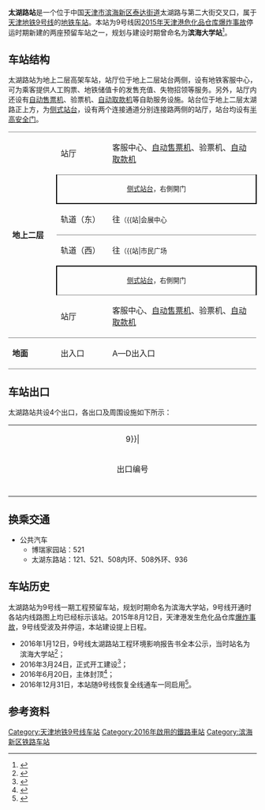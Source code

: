 {{noteTA 
|G1 =Transport}}
{{Infobox station
|name = 太湖路
|eng_name = Taihulu
|linecolour = {{天津地铁颜色|9}}
|image = Missing image text.svg
|caption = 
|other_name = 
|country = {{PRC}}
|borough = [[天津市|天津市]][[滨海新区|滨海新区]][[泰达街道|泰达街道]]
|address = 太湖路与第二大街交叉口
|coordinates = {{coord|39|1|8.17|N|117|43|2.4|E|display=inline,title|Region:CH_type}}
|elevation = 
|owned = 
|operator = [[天津轨道交通集团|天津轨道交通集团]]
|lines = {{天津地铁线路名|9|SL}}
|distance = 
|platform = 2座[[侧式站台|侧式站台]]
|tracks = 2条
|bus_routes = 
|bus_stands = 
|connections = 公交站
|structure = 高架车站
|hall = 高架站厅
|depth = 
|levels = 
|interchange = 
|exits = 4个
|lift = 
|escalator = 10条
|architect = 
|architectural_style = 
|colour = 银色
|type = 
|status = 运营中
|code = 
|zone = 
|classification = 
|website = 
|built = 
|opened = 2016年12月31日
|closed = 
|pass_year = 
|passengers = 
|pass_system = 
|pass_rank = 
|mpassengers = 
|trains = 
|station_hours = 
|hours = 
|first = 往{{天津地铁起讫站|9|R}}：06:09<br />往{{天津地铁起讫站|9|L}}：06:04
|last = 往{{天津地铁起讫站|9|R}}：23:38<br />往{{天津地铁起讫站|9|L}}：22:36
|adjacent = {{adjacent stations|system=天津地铁|line=9|left=市民广场|right=会展中心}}
|other_services = 
|route_map = 
}}
'''太湖路站'''是一个位于中国[[天津市|天津市]][[滨海新区|滨海新区]][[泰达街道|泰达街道]]太湖路与第二大街交叉口，属于[[天津地铁|天津地铁]][[天津地铁9号线|9号线]]的[[地铁车站|地铁车站]]。本站为9号线因[[2015年天津港危化品仓库爆炸事故|2015年天津港危化品仓库爆炸事故]]停运时期新建的两座预留车站之一，规划与建设时期曾命名为'''滨海大学站'''<ref>{{cite news | title = 探访地铁9号线“滨海大学站”工程：初展雏形 | publisher = 北方网 | date = 2016-11-07 | url = http://news.enorth.com.cn/system/2016/11/07/031296298.shtml | accessdate = 2018-08-12 | language = zh | archive-date = 2018-02-04 | archive-url = https://web.archive.org/web/20180204225218/http://news.enorth.com.cn/system/2016/11/07/031296298.shtml | dead-url = no }}</ref>。

== 车站结构 ==
太湖路站为地上二层高架车站，站厅位于地上二层站台两侧，设有地铁客服中心，可为乘客提供人工购票、地铁储值卡的发售充值、失物招领等服务。另外，站厅内还设有[[自动售票机|自动售票机]]、验票机、[[自动取款机|自动取款机]]等自助服务设施。站台位于地上二层太湖路正上方，为[[侧式站台|侧式站台]]，设有两个连接通道分别连接路两侧的站厅，站台均设有[[半高式屏蔽门|半高安全门]]。

{|cellspacing=0 cellpadding=3
|-
|style="border-top:solid 1px gray;border-bottom:solid 1px gray;" rowspan=6 valign=top|'''地上二层'''
|style="border-top:solid 1px gray;border-bottom:solid 1px gray;" valign=top|站厅
|style="border-top:solid 1px gray;border-bottom:solid 1px gray;" valign=top|客服中心、[[自动售票机|自动售票机]]、验票机、[[自动取款机|自动取款机]]
|-
|style="border-right:solid 2px black;border-left:solid 2px black;border-bottom:solid 2px black;" colspan=2|<center><small>[[侧式站台|侧式站台]]，右側開门</small></center>
|-
|style="border-bottom:solid 1px gray;"|轨道（东）
|style="border-bottom:solid 1px gray;"|{{arrow|L}} {{天津地铁线路名|9|c}}往{{站|东海路}}<small>（{{站|会展中心||天津市}}）</small> 
|-
|轨道（西）
|{{arrow|R}} {{天津地铁线路名|9|c}}往{{站|天津站}}<small>（{{站|市民广场||天津市}}）</small>
|-
|style="border-right:solid 2px black;border-left:solid 2px black;border-top:solid 2px black;" colspan=2|<center><small>[[侧式站台|侧式站台]]，右側開门</small></center>
|-
|style="border-top:solid 1px gray;border-bottom:solid 1px gray;" valign=top|站厅
|style="border-top:solid 1px gray;border-bottom:solid 1px gray;" valign=top|客服中心、[[自动售票机|自动售票机]]、验票机、[[自动取款机|自动取款机]]
|-
|style="border-bottom:solid 1px gray;" valign=top width=100|'''地面'''
|style="border-bottom:solid 1px gray;" valign=top width=100|出入口
|style="border-bottom:solid 1px gray;" valign=top width=350|A—D出入口
|}

== 车站出口 ==
太湖路站共设4个出口，各出口及周围设施如下所示：
{| class="wikitable" style="width:65%"
|colspan=4 align="center" bgcolor={{天津地铁颜色|9}}|
|-
! style="width:9%" | 出口编号
! style="width:13%" | 地点
! style="width:67%" | 可到达目的地
|-
| align="center" style="border-bottom:none" | {{港鐵出口|A}}  ||太湖路东侧||天保汇川大厦、天成一品
|-
| align="center" style="border-bottom:none" | {{港鐵出口|B}}  ||太湖路东侧||天保汇川大厦、天成一品、泰达城市公园、泰达实验学校
|-
| align="center" style="border-bottom:none" | {{港鐵出口|C}}  ||太湖路西侧||宏晋时代广场、麦德龙
|-
| align="center" style="border-bottom:none" | {{港鐵出口|D}}  ||太湖路西侧||宏晋时代广场、麦德龙
|}

==换乘交通==
*公共汽车
**博瑞家园站：521
**太湖东路站：121、521、508内环、508外环、936

==车站历史==
太湖路站为9号线一期工程预留车站，规划时期命名为滨海大学站，9号线开通时各站内线路图上均已经标示该站。2015年8月12日，天津港发生危化品仓库[[2015年天津港危化品仓库爆炸事故|爆炸事故]]，9号线受波及并停运，本站建设提上日程。
*2016年1月12日，9号线太湖路站工程环境影响报告书全本公示，当时站名为滨海大学站<ref>{{cite news | title = 津滨轻轨东海路站今年3月开工建设 | publisher = 滨海时报 | date = 2016-01-13 | url = http://bhsb.tjbhnews.com/html/2016-01/13/content_2_5.htm | accessdate = 2018-08-12 | language = zh | archive-url = https://web.archive.org/web/20180812181454/http://bhsb.tjbhnews.com/html/2016-01/13/content_2_5.htm | archive-date = 2018-08-12 | dead-url = yes }}</ref>；
*2016年3月24日，正式开工建设<ref>{{cite news | title = 轻轨滨海大学站开建：沿太湖路设置 年底将投用 | publisher = 北方网 | date = 2016-03-25 | url = http://news.enorth.com.cn/system/2016/03/25/030885463.shtml | accessdate = 2018-08-12 | language = zh | archive-date = 2016-08-19 | archive-url = https://web.archive.org/web/20160819113719/http://news.enorth.com.cn/system/2016/03/25/030885463.shtml | dead-url = no }}</ref>；
*2016年6月20日，主体封顶<ref>{{cite news | title = 津滨轻轨滨海大学站主体封顶 预计2018年3月竣工 | publisher = 天津本地宝 | date = 2016-06-20 | url = http://tj.bendibao.com/news/2016620/77449.shtm | accessdate = 2018-08-12 | language = zh | archive-date = 2020-08-03 | archive-url = https://web.archive.org/web/20200803174345/http://tj.bendibao.com/news/2016620/77449.shtm }}</ref>；
*2016年12月31日，本站随9号线恢复全线通车一同启用<ref>{{cite news | title = 轻轨9号线恢复全线运营 新开张贵庄太湖路两站 | publisher = 北方网 | date = 2016-12-31 | url = http://news.enorth.com.cn/system/2016/12/31/031457437.shtml | accessdate = 2018-08-12 | language = zh | archive-date = 2017-01-01 | archive-url = https://web.archive.org/web/20170101203109/http://news.enorth.com.cn/system/2016/12/31/031457437.shtml | dead-url = no }}</ref>。

== 参考资料 ==
<div class="references-small">
<references />
</div>

{{Commonscat|Taihulu Station}}

{{天津地铁9号线}}
{{天津轨道交通车站列表}}

[[Category:天津地铁9号线车站|Category:天津地铁9号线车站]]
[[Category:2016年啟用的鐵路車站|Category:2016年啟用的鐵路車站]]
[[Category:滨海新区铁路车站|Category:滨海新区铁路车站]]